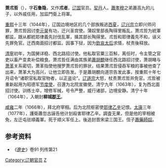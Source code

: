 {{noteTA|1=朮}}

'''萧朮哲'''（{{bd|？||1066年|catIdx=Xiao}}），字'''石鲁隐'''，又作'''朮者'''。[[辽国|辽国]]官员。[[契丹|契丹]]人。[[蕭孝穆|蕭孝穆]]之弟蕭高九的儿子，以外戚任用，加监門衛上将軍。

[[重熙|重熙]]十三年（1044年），辽国边境地区的几个部族叛逃[[西夏|西夏]]，[[辽兴宗|辽兴宗]]立即兴师问罪，萧朮哲因讨[[李元昊|李元昊]]有功，迁兴圣宫使。蒲奴里部長陶得里叛乱，萧朮哲为統軍都监，跟从都統耶律義先討伐乱軍，擒其部长陶得里。朮哲和耶律義先不和，诬义先罪免官。迁西南面招讨都监。因事下狱，因为[[萧耨斤|欽哀太后]]求情，杖责後释放。

[[清寧|清寧]]初年，为国舅详稳、西北路招讨使。他私取官粟三百斛，离任时，令主管之官吏以畜产变卖补偿粮食。萧朮哲任满由其族弟[[蕭胡覩|蕭胡覩]]继任西北路招讨使，萧胡睹与[[萧革|萧革]]关系密切，萧革指使他搜罗萧朮哲的罪状，结果萧朮哲侵吞军粮的事被他查了出来，萧革大为高兴，让他立即告发。于是蕭胡覩向道宗告发此事，按重熙十年七月诏令“诸职官私取官物者，以正盗论”。[[辽道宗|辽道宗]]大怒，杖责萧朮哲并免官。朮哲被重新起用为昭德军[[节度使|节度使]]，召還为北院宣徽使。清宁九年（1063年），复为西北面招讨使。训练士卒，增修军械，号令严整，威行诸部，边境安静。清宁十年（1064年），入朝封'''柳城[[郡王|郡王]]'''。

[[咸雍|咸雍]]二年（1066年），拜北府宰相。后为北院枢密使[[耶律乙辛|耶律乙辛]]记恨。[[太康|太康]]三年（1077年），護衛蕭忽古誣告他计划殺害耶律乙辛。調査无果，但是他的宰相被免，左迁屯驻順義軍。死于顺义军任上。後追封晋宋梁三国王。侄子[[蕭藥師奴|蕭藥師奴]]。

== 参考资料 ==
*《[[遼史|遼史]]》卷91 列传第21
{{DEFAULTSORT:Xiao}}
[[Category:辽朝官员|Category:辽朝官员]]
[[Category:契丹萧氏|Z]]